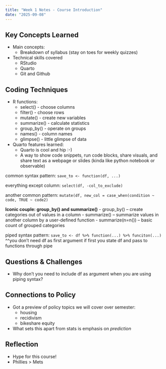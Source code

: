 ```yaml
---
title: "Week 1 Notes - Course Introduction"
date: "2025-09-08"
---
```


## Key Concepts Learned
- Main concepts: 
  - Breakdown of syllabus (stay on toes for weekly quizzes)
- Technical skills covered
  - RStudio 
  - Quarto
  - Git and Github 

## Coding Techniques
- R functions: 
  - select() - choose columns
  - filter() - choose rows
  - mutate() - create new variables
  - summarize() - calculate statistics
  - group_by() - operate on groups 
  - names() - column names 
  - glimpse() - little glimpse of data
  
- Quarto features learned:
  - Quarto is cool and hip :-) 
  - A way to show code snippets, run code blocks, share visuals, and share text as a webpage or slides (kinda like python notebook or observable)


common syntax pattern: 
`save_to <- function(df, ...)`

everything except column:
`select(df, -col_to_exclude)`

another common pattern:
`mutate(df, new_col = case_when(condition ~ code, TRUE ~ code2)`

**Iconic couple: group_by() and summarize()**
- group_by() -- create categories out of values in a column 
- summarize() -- summarize values in another column by a user-defined function 
- summarize(n=n()) -- basic count of grouped categories 

piped syntax pattern: 
`save_to <- df %>% function(...) %>% funciton(...)`
^^you don't need df as first argument if first you state df and pass to functions through pipe 

## Questions & Challenges
- Why don't you need to include df as argument when you are using piping syntax? 

## Connections to Policy
- Got a preview of policy topics we will cover over semester: 
  - housing 
  - recidivism 
  - bikeshare equity 
- What sets this apart from stats is emphasis on *prediction*

## Reflection
- Hype for this course! 
- Phillies > Mets
